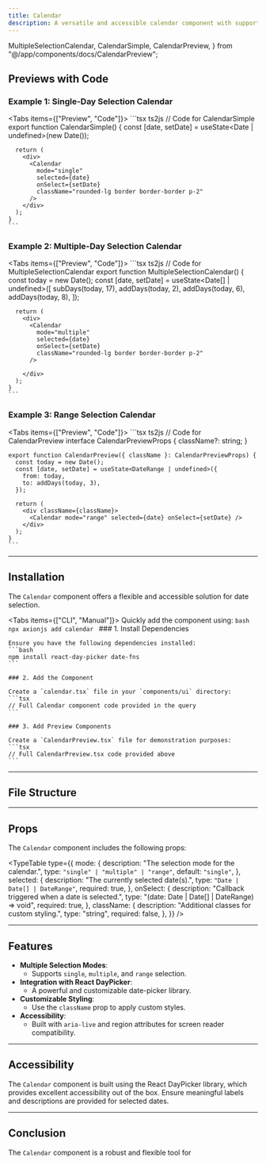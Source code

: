 ```yaml
---
title: Calendar
description: A versatile and accessible calendar component with support for single-day, multiple-day, and range selection modes.
---
```


  MultipleSelectionCalendar,
  CalendarSimple,
  CalendarPreview,
} from "@/app/components/docs/CalendarPreview";

## Previews with Code

### Example 1: Single-Day Selection Calendar

<Tabs items={["Preview", "Code"]}>
  <Tab value="Preview" className="m-auto h-auto pb-8 content-center">
    <CalendarSimple />
  </Tab>
  <Tab value="Code" className="w-auto h-auto">
    ```tsx ts2js
    // Code for CalendarSimple
    export function CalendarSimple() {
      const [date, setDate] = useState<Date | undefined>(new Date());

      return (
        <div>
          <Calendar
            mode="single"
            selected={date}
            onSelect={setDate}
            className="rounded-lg border border-border p-2"
          />
        </div>
      );
    }
    ```
  </Tab>
</Tabs>

### Example 2: Multiple-Day Selection Calendar

<Tabs items={["Preview", "Code"]}>
  <Tab value="Preview" className="m-auto h-auto pb-8 content-center">
    <MultipleSelectionCalendar />
  </Tab>
  <Tab value="Code" className="w-auto h-auto">
    ```tsx ts2js
    // Code for MultipleSelectionCalendar
    export function MultipleSelectionCalendar() {
      const today = new Date();
      const [date, setDate] = useState<Date[] | undefined>([
        subDays(today, 17),
        addDays(today, 2),
        addDays(today, 6),
        addDays(today, 8),
      ]);

      return (
        <div>
          <Calendar
            mode="multiple"
            selected={date}
            onSelect={setDate}
            className="rounded-lg border border-border p-2"
          />
        
        </div>
      );
    }
    ```
  </Tab>
</Tabs>

### Example 3: Range Selection Calendar

<Tabs items={["Preview", "Code"]}>
  <Tab value="Preview" className="m-auto h-auto pb-8 content-center">
    <CalendarPreview />
  </Tab>
  <Tab value="Code" className="w-auto h-auto">
    ```tsx ts2js
    // Code for CalendarPreview
    interface CalendarPreviewProps {
      className?: string;
    }

    export function CalendarPreview({ className }: CalendarPreviewProps) {
      const today = new Date();
      const [date, setDate] = useState<DateRange | undefined>({
        from: today,
        to: addDays(today, 3),
      });

      return (
        <div className={className}>
          <Calendar mode="range" selected={date} onSelect={setDate} />
        </div>
      );
    }
    ```
  </Tab>
</Tabs>

---

## Installation

The `Calendar` component offers a flexible and accessible solution for date selection.

<Tabs items={["CLI", "Manual"]}>
  <Tab value="CLI">
    Quickly add the component using:
    ```bash
    npx axionjs add calendar
    ```
  </Tab>
  <Tab value="Manual">
    ### 1. Install Dependencies

    Ensure you have the following dependencies installed:
    ```bash
    npm install react-day-picker date-fns
    ```

    ### 2. Add the Component

    Create a `calendar.tsx` file in your `components/ui` directory:
    ```tsx
    // Full Calendar component code provided in the query
    ```

    ### 3. Add Preview Components

    Create a `CalendarPreview.tsx` file for demonstration purposes:
    ```tsx
    // Full CalendarPreview.tsx code provided above
    ```
  </Tab>
</Tabs>

---

## File Structure

<Files>
  <Folder name="app" defaultOpen>
    <Folder name="components">
      <Folder name="ui">
        <File name="calendar.tsx" />
      </Folder>
    </Folder>
  </Folder>
</Files>

---

## Props

The `Calendar` component includes the following props:

<TypeTable
  type={{
    mode: {
      description: "The selection mode for the calendar.",
      type: `"single" | "multiple" | "range"`,
      default: `"single"`,
    },
    selected: {
      description: "The currently selected date(s).",
      type: `"Date | Date[] | DateRange"`,
      required: true,
    },
    onSelect: {
      description: "Callback triggered when a date is selected.",
      type: "(date: Date | Date[] | DateRange) => void",
      required: true,
    },
    className: {
      description: "Additional classes for custom styling.",
      type: "string",
      required: false,
    },
  }}
/>

---

## Features

- **Multiple Selection Modes**:
  - Supports `single`, `multiple`, and `range` selection.
- **Integration with React DayPicker**:
  - A powerful and customizable date-picker library.
- **Customizable Styling**:
  - Use the `className` prop to apply custom styles.
- **Accessibility**:
  - Built with `aria-live` and region attributes for screen reader compatibility.

---

## Accessibility

The `Calendar` component is built using the React DayPicker library, which provides excellent accessibility out of the box. Ensure meaningful labels and descriptions are provided for selected dates.

---

## Conclusion

The `Calendar` component is a robust and flexible tool for
